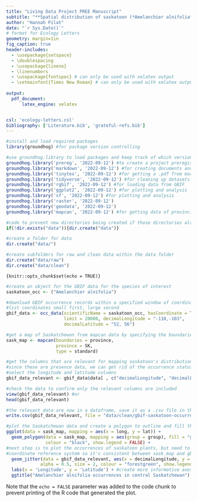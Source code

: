 ```yaml
---
title: "Living Data Project PREE Manuscript"
subtitle: "**Spatial distribution of saskatoon (*Amelanchier alnifolia*)** in central Saskatchewan"
author: "Hannah Pilat"
date: "`r Sys.Date()`"
# format for Ecology Letters
geometry: margin=1in
fig_caption: true
header-includes: 
  - \usepackage{setspace}
  - \doublespacing
  - \usepackage{lineno}
  - \linenumbers
  - \usepackage{fontspec} # can only be used with xelatex output
  - \setmainfont{Times New Roman} # can only be used with xelatex output
  
output: 
  pdf_document:
      latex_engine: xelatex


csl: 'ecology-letters.csl'
bibliography: ['Literature.bib', 'grateful-refs.bib']
---
```


```r

#install and load required packages
library(groundhog) #for package version controlling

#use groundhog.library to load packages and keep track of which version you used
groundhog.library('prereg', '2022-09-12') #to create a project preregistration
groundhog.library('markdown', '2022-09-12') #for creating documents and manuscripts
groundhog.library('tinytex', '2022-09-12') #for getting a .pdf from markdown
groundhog.library('tidyverse', '2022-09-12') #for cleaning up datasets
groundhog.library('rgbif', '2022-09-12') #for loading data from GBIF
groundhog.library('ggplot2', '2022-09-12') #for plotting and analysis
groundhog.library('sf', '2022-09-12') #for plotting and analysis
groundhog.library('raster', '2022-09-12')
groundhog.library('geodata', '2022-09-12')
groundhog.library('mapcan', '2022-09-12') #for getting data of provincial boundaries
```

```r
#code to prevent new directories being created if those directories already exist
if(!dir.exists("data")){dir.create("data")}

#create a folder for data
dir.create("data/")

#create subfolders for raw and clean data within the data folder
dir.create("data/raw")
dir.create("data/clean")
```

`{knitr::opts_chunk$set(echo = TRUE)}`

```r

#create an object for the GBIF data for the species of interest
saskatoon_occ <- ("Amelanchier alnifolia")

#download GBIF occurrence records within a specified window of coordinates:
#list coordinates small first, large second
gbif_data <- occ_data(scientificName = saskatoon_occ, hasCoordinate = TRUE,
                      limit = 20000, decimalLongitude = "-110,-103",
                      decimalLatitude = "52, 56")
```

```r

#get a map of Saskatchewan from mapcan data by specifying the boundaries of the province
sask_map <- mapcan(boundaries = province,
                   province = SK,
                   type = standard)
```

```r

#get the columns that are relevant for mapping saskatoon's distribution
#since these are presence data, we can get rid of the occurrence status column
#select the longitude and latitude columns
gbif_data_relevant <- gbif_data$data[ , c("decimalLongitude", "decimalLatitude")]

#check the data to confirm only the relevant columns are included
view(gbif_data_relevant) #or
head(gbif_data_relevant)
```

```r

#the relevant data are now in a dataframe, save it as a .csv file in the clean data folder
write.csv(gbif_data_relevant, file = "data/clean/gbif-saskatoon-occurrences.csv")
```

```r

#plot the Saskatchewan data and create a polygon to outline and fill the province
ggplot(data = sask_map, mapping = aes(x = long, y = lat)) +
  geom_polygon(data = sask_map, mapping = aes(group = group), fill = "grey75", 
               colour = "black", show.legend = FALSE) +
#next step is to plot the occurrences of saskatoon plants, but need to adjust the...
#coordinate reference system so it's consistent between sask_map and gbif_data_relevant data
  geom_jitter(data = gbif_data_relevant, aes(x = decimalLongitude, y = decimalLatitude), 
             alpha = 0.5, size = 2, colour = "forestgreen", show.legend = FALSE) +
  labs(x = 'Longitude', y = 'Latitude') + #create more informative axes labels
  ggtitle("Amelanchier alnifolia occurrences in central Saskatchewan") #add a title to the figure
```

Note that the `echo = FALSE` parameter was added to the code chunk to prevent printing of the R code that generated the plot.
